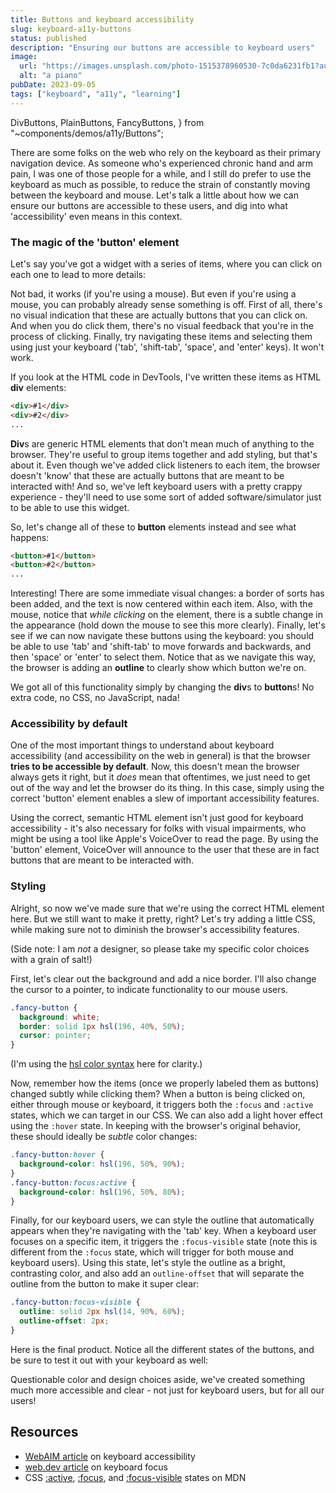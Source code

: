 ```yaml
---
title: Buttons and keyboard accessibility
slug: keyboard-a11y-buttons
status: published
description: "Ensuring our buttons are accessible to keyboard users"
image:
  url: "https://images.unsplash.com/photo-1515378960530-7c0da6231fb1?auto=format&fit=crop&w=600&q=80"
  alt: "a piano"
pubDate: 2023-09-05
tags: ["keyboard", "a11y", "learning"]
---
```


  DivButtons,
  PlainButtons,
  FancyButtons,
} from "~components/demos/a11y/Buttons";

There are some folks on the web who rely on the keyboard as their primary navigation device. As someone who's experienced chronic hand and arm pain, I was one of those people for a while, and I still do prefer to use the keyboard as much as possible, to reduce the strain of constantly moving between the keyboard and mouse. Let's talk a little about how we can ensure our buttons are accessible to these users, and dig into what 'accessibility' even means in this context.

### The magic of the 'button' element

Let's say you've got a widget with a series of items, where you can click on each one to lead to more details:

<DivButtons client:load />

Not bad, it works (if you're using a mouse). But even if you're using a mouse, you can probably already sense something is off. First of all, there's no visual indication that these are actually buttons that you can click on. And when you do click them, there's no visual feedback that you're in the process of clicking. Finally, try navigating these items and selecting them using just your keyboard ('tab', 'shift-tab', 'space', and 'enter' keys). It won't work.

If you look at the HTML code in DevTools, I've written these items as HTML **div** elements:

```html
<div>#1</div>
<div>#2</div>
...
```

**Div**s are generic HTML elements that don't mean much of anything to the browser. They're useful to group items together and add styling, but that's about it. Even though we've added click listeners to each item, the browser doesn't 'know' that these are actually buttons that are meant to be interacted with! And so, we've left keyboard users with a pretty crappy experience - they'll need to use some sort of added software/simulator just to be able to use this widget.

So, let's change all of these to **button** elements instead and see what happens:

```html
<button>#1</button>
<button>#2</button>
...
```

<PlainButtons client:visible />

Interesting! There are some immediate visual changes: a border of sorts has been added, and the text is now centered within each item. Also, with the mouse, notice that _while clicking_ on the element, there is a subtle change in the appearance (hold down the mouse to see this more clearly). Finally, let's see if we can now navigate these buttons using the keyboard: you should be able to use 'tab' and 'shift-tab' to move forwards and backwards, and then 'space' or 'enter' to select them. Notice that as we navigate this way, the browser is adding an **outline** to clearly show which button we're on.

We got all of this functionality simply by changing the **div**s to **button**s! No extra code, no CSS, no JavaScript, nada!

### Accessibility by default

One of the most important things to understand about keyboard accessibility (and accessibility on the web in general) is that the browser **tries to be accessible by default**. Now, this doesn't mean the browser always gets it right, but it _does_ mean that oftentimes, we just need to get out of the way and let the browser do its thing. In this case, simply using the correct 'button' element enables a slew of important accessibility features.

Using the correct, semantic HTML element isn't just good for keyboard accessibility - it's also necessary for folks with visual impairments, who might be using a tool like Apple's VoiceOver to read the page. By using the 'button' element, VoiceOver will announce to the user that these are in fact buttons that are meant to be interacted with.

### Styling

Alright, so now we've made sure that we're using the correct HTML element here. But we still want to make it pretty, right? Let's try adding a little CSS, while making sure not to diminish the browser's accessibility features.

(Side note: I am _not_ a designer, so please take my specific color choices with a grain of salt!)

First, let's clear out the background and add a nice border. I'll also change the cursor to a pointer, to indicate functionality to our mouse users.

```css
.fancy-button {
  background: white;
  border: solid 1px hsl(196, 40%, 50%);
  cursor: pointer;
}
```

(I'm using the [hsl color syntax](https://developer.mozilla.org/en-US/docs/Web/CSS/color_value/hsl) here for clarity.)

Now, remember how the items (once we properly labeled them as buttons) changed subtly while clicking them? When a button is being clicked on, either through mouse or keyboard, it triggers both the `:focus` and `:active` states, which we can target in our CSS. We can also add a light hover effect using the `:hover` state. In keeping with the browser's original behavior, these should ideally be _subtle_ color changes:

```css
.fancy-button:hover {
  background-color: hsl(196, 50%, 90%);
}
.fancy-button:focus:active {
  background-color: hsl(196, 50%, 80%);
}
```

Finally, for our keyboard users, we can style the outline that automatically appears when they're navigating with the 'tab' key. When a keyboard user focuses on a specific item, it triggers the `:focus-visible` state (note this is different from the `:focus` state, which will trigger for both mouse and keyboard users). Using this state, let's style the outline as a bright, contrasting color, and also add an `outline-offset` that will separate the outline from the button to make it super clear:

```css
.fancy-button:focus-visible {
  outline: solid 2px hsl(14, 90%, 60%);
  outline-offset: 2px;
}
```

Here is the final product. Notice all the different states of the buttons, and be sure to test it out with your keyboard as well:

<FancyButtons client:visible />

Questionable color and design choices aside, we've created something much more accessible and clear - not just for keyboard users, but for all our users!

## Resources

- [WebAIM article](https://webaim.org/techniques/keyboard/) on keyboard accessibility
- [web.dev article](https://web.dev/learn/accessibility/focus/) on keyboard focus
- CSS [:active](https://developer.mozilla.org/en-US/docs/Web/CSS/:active), [:focus](https://developer.mozilla.org/en-US/docs/Web/CSS/:focus), and [:focus-visible](https://developer.mozilla.org/en-US/docs/Web/CSS/:focus-visible) states on MDN
